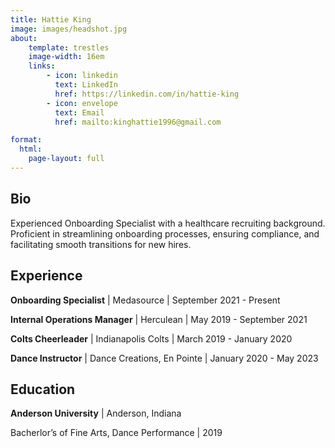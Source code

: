 ```yaml
---
title: Hattie King
image: images/headshot.jpg
about:
    template: trestles
    image-width: 16em    
    links:
        - icon: linkedin
          text: LinkedIn
          href: https://linkedin.com/in/hattie-king
        - icon: envelope
          text: Email
          href: mailto:kinghattie1996@gmail.com

format: 
  html:
    page-layout: full   
---
```


## Bio

Experienced Onboarding Specialist with a healthcare recruiting background. Proficient in streamlining onboarding processes, ensuring compliance, and facilitating smooth transitions for new hires.


## Experience

**Onboarding Specialist** | Medasource | September 2021 - Present

**Internal Operations Manager** | Herculean | May 2019 - September 2021

**Colts Cheerleader** | Indianapolis Colts | March 2019 - January 2020

**Dance Instructor** | Dance Creations, En Pointe | January 2020 - May 2023

## Education

**Anderson University** | Anderson, Indiana

Bacherlor's of Fine Arts, Dance Performance | 2019


<!-- 

I enjoy roles that I can receive clear feedback that I am succeeding. I thrive in environments with a focused goal to accomplish & a diverse team to grow alongside.
 -->

